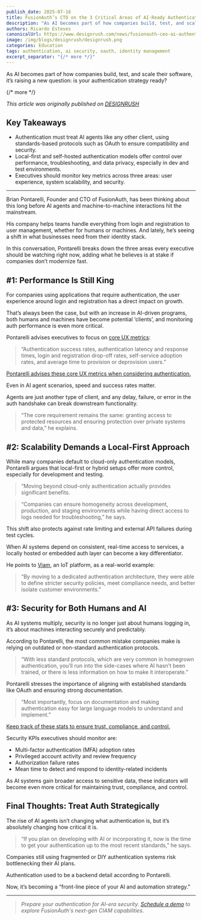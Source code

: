 ```yaml
---
publish_date: 2025-07-16
title: FusionAuth’s CTO on the 3 Critical Areas of AI-Ready Authentication
description: "As AI becomes part of how companies build, test, and scale their software, it’s raising a new question: is your authentication strategy ready?"
authors: Ricardo Esteves
canonicalUrl: https://www.designrush.com/news/fusionauth-ceo-ai-authentication-strategies
image: /img/blogs/designrush/designrush.png
categories: Education
tags: authentication, ai security, oauth, identity management
excerpt_separator: "{/* more */}"
---
```


As AI becomes part of how companies build, test, and scale their software, it’s raising a new question: is your authentication strategy ready?

{/* more */}

_This article was originally published on [DESIGNRUSH](https://www.designrush.com/news/fusionauth-ceo-ai-authentication-strategies)_

## Key Takeaways

- Authentication must treat AI agents like any other client, using standards-based protocols such as OAuth to ensure compatibility and security.
- Local-first and self-hosted authentication models offer control over performance, troubleshooting, and data privacy, especially in dev and test environments.
- Executives should monitor key metrics across three areas: user experience, system scalability, and security.
---
Brian Pontarelli, Founder and CTO of FusionAuth, has been thinking about this long before AI agents and machine-to-machine interactions hit the mainstream.

His company helps teams handle everything from login and registration to user management, whether for humans or machines. And lately, he’s seeing a shift in what businesses need from their identity stack.

In this conversation, Pontarelli breaks down the three areas every executive should be watching right now, adding what he believes is at stake if companies don’t modernize fast.

## #1: Performance Is Still King

For companies using applications that require authentication, the user experience around login and registration has a direct impact on growth.

That’s always been the case, but with an increase in AI-driven programs, both humans and machines have become potential ‘clients’, and monitoring auth performance is even more critical.

Pontarelli advises executives to focus on [core UX metrics](https://www.designrush.com/agency/ui-ux-design/trends/ux-metrics):

> “Authentication success rates, authentication latency and response times, login and registration drop-off rates, self-service adoption rates, and average time to provision or deprovision users.”

[Pontarelli advises these core UX metrics when considering authentication.](https://media.designrush.com/tinymce_images/865290/conversions/Youtube-Banner-(6)-content.jpg)

Even in AI agent scenarios, speed and success rates matter.

Agents are just another type of client, and any delay, failure, or error in the auth handshake can break downstream functionality.

> “The core requirement remains the same: granting access to protected resources and ensuring protection over private systems and data,” he explains.

## #2: Scalability Demands a Local-First Approach

While many companies default to cloud-only authentication models, Pontarelli argues that local-first or hybrid setups offer more control, especially for development and testing.

> “Moving beyond cloud-only authentication actually provides significant benefits.

> “Companies can ensure homogeneity across development, production, and staging environments while having direct access to logs needed for troubleshooting,” he says.

This shift also protects against rate limiting and external API failures during test cycles.

When AI systems depend on consistent, real-time access to services, a locally hosted or embedded auth layer can become a key differentiator.

He points to [Viam](/blog/viam-case-study), an IoT platform, as a real-world example:

> “By moving to a dedicated authentication architecture, they were able to define stricter security policies, meet compliance needs, and better isolate customer environments.”

## #3: Security for Both Humans and AI

As AI systems multiply, security is no longer just about humans logging in, it’s about machines interacting securely and predictably.

According to Pontarelli, the most common mistake companies make is relying on outdated or non-standard authentication protocols.

> “With less standard protocols, which are very common in homegrown authentication, you’ll run into the side-cases where AI hasn’t been trained, or there is less information on how to make it interoperate.”

Pontarelli stresses the importance of aligning with established standards like OAuth and ensuring strong documentation.

> “Most importantly, focus on documentation and making authentication easy for large language models to understand and implement.”

[Keep track of these stats to ensure trust, compliance, and control.](https://media.designrush.com/tinymce_images/865297/conversions/Youtube-Banner-(7)-content.jpg)

Security KPIs executives should monitor are:

- Multi-factor authentication (MFA) adoption rates
- Privileged account activity and review frequency
- Authorization failure rates
- Mean time to detect and respond to identity-related incidents

As AI systems gain broader access to sensitive data, these indicators will become even more critical for maintaining trust, compliance, and control.

## Final Thoughts: Treat Auth Strategically

The rise of AI agents isn’t changing what authentication is, but it’s absolutely changing how critical it is.

> “If you plan on developing with AI or incorporating it, now is the time to get your authentication up to the most recent standards,” he says.

Companies still using fragmented or DIY authentication systems risk bottlenecking their AI plans.

Authentication used to be a backend detail according to Pontarelli.

Now, it’s becoming a “front-line piece of your AI and automation strategy.”

---

> _Prepare your authentication for AI-era security. [Schedule a demo](/contact) to explore FusionAuth's next-gen CIAM capabilities._
